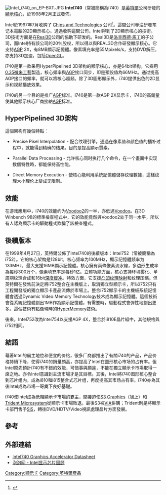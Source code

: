 {{noteTA|G1=IT}}
[[File:Intel_i740_on_EP-BXT.JPG|thumb]]
'''Intel740'''（常被簡稱為i740）是[[英特爾|英特爾]]公司研發的[[顯示核心|顯示核心]]，於1998年2月正式發佈。

Intel於1997年7月收购了 [[Chips_and_Technologies|Chips and Technologies]] 公司<ref>{{Cite web |url=http://www.pcpop.com/doc/0/399/399731_2.shtml |title=Intel独显历史回顾 |accessdate=2009-05-19 |archive-date=2012-05-04 |archive-url=https://web.archive.org/web/20120504165333/http://www.pcpop.com/doc/0/399/399731_2.shtml |dead-url=no }}</ref>。這間公司專注研發笔记本電腦的2D顯示核心。通過收购這間公司，Intel得到了2D顯示核心的技術。3D技術方面是在[[Real3D|Real3D]]公司的協助下研发的。Real3D是[[洛克西德·馬丁|洛克西德·馬丁]]的子公司，而Intel持有該公司的20％股权，所以得以與REAL3D合作研發顯示核心。它支持[[AGP|AGP]] 2X，有8MB顯示記憶體。像素填充率是55Mpixels/s，支持DVD解压，亦支持3D加速，包括[[OpenGL|OpenGL]]。

i740是第一款采用HyperPipelined 3D架构的顯示核心，亦是64bit架构。它採用[[0.35微米製程|0.35微米工藝]]製造，核心頻率與[[AGP|AGP]]接口同步，即是預設值為66MHz。通过提高AGP接口的頻率，就可以將核心超频。除了3D圖形顯示外，i740提供出色的2D显示和视频播放效果。

i740的另一个目的是推广[[AGP|AGP]]标准。i740是第一款AGP 2X显示卡，i740的高銷量使其他顯示核心厂商接納[[AGP|AGP]]标准。

== HyperPipelined 3D架构 ==
這個架构有幾個特點：
*Precise Pisel Interpolation - 配合纹理引擎，通過在像素值和颜色值的插补过程中，就能得到精确的结果。目的是提高顯示質素。

*Parallel Data Processing - 允许核心同时执行几个命令，在一个畫面中实现数個特性時，都能保持高性能。

*Direct Memory Execution - 使核心能利用系統記憶體儲存纹理數據，這樣纹理大小理伦上變成无限制。

== 效能 ==
在游戏應用中，i740的效能约为[[Voodoo2|Voodoo2]]的一半，亦低過[[Voodoo|Voodoo]]。在3D Winbench 98的標準檢查程式中，它的效能竟然與Voodoo2处于同一水平，所以有人認為顯示卡的驅動程式欺騙了該檢查程式。

== 後續版本 ==
在1999年4月27日，英特爾公佈了Intel740的後續版本：Intel752（常被簡稱為i752）。它的核心架构是128bit，核心频率为100MHz，顯示記憶體频率为133MHz，最大支援16MB顯示記憶體。核心擁有兩條像素流水線，多边形生成率為每秒300万个，像素填充率是每秒1亿。立體功能方面，核心支持环境雾化、单周期纹理合成和16bit[[深度缓冲|深度缓冲]]。特效方面，它支援[[凸凹纹理映射|凸凹纹理映射]]和纹理压缩。但英特爾在發售前決定將i752整合在主機版上，取消獨立型顯示卡，所以i752只有工程開發版的獨立顯示卡產品流傳於市場上。整合i752顯示卡的主機板系統記憶體會透過Dynamic Video Memory Technology技术成為顯示記憶體。這個技術會從系統記憶體劃出1MB作為顯示記憶體，有需要時，驅動程式會彈性地劃出更多。這個技術有點像現時的[[HyperMemory|HyperMemory]]技術。

後來，Intel752改為Intel754以支援AGP 4X，整合於i810E晶片組中，其他規格與i752相同。

== 結語 ==
藉著Intel的霸主地位和便宜的价格，很多厂商都推出了有關i740的产品，产品价格持續下降，使得i740的銷量頗高，亦提高了Intel在圖形核心市场的占有率。但Intel原先預計i740有不錯的效能，可惜事與願違，不能在獨立顯示卡市場取得一席之地。亦令Intel意識到主流市場才是其目標。其後，Intel將i740图形核心整合到芯片组内，成為i810和i815整合式芯片组，再度提高其市场占有率。i740亦為其後Intel成為市場一哥奠下良好基礎。

i740使Intel成為低階顯示卡市場的霸主，間接迫使[[S3_Graphics|S3 Graphics]]（旭上）和[[泰鼎微系統|Trident Microsystem]]從顯示卡市場敗退。最後S3被[[VIA|VIA]]併購；Trident則是將顯示卡部門售予[[SiS|SiS]]，轉往DVD/HDTV/Video視訊處理晶片方面發展。

== 參考 ==
{{reflist}}

== 外部連結 ==
* [https://web.archive.org/web/20080224051823/http://download.intel.com/support/graphics/intel740/29061902.pdf Intel740 Graphics Accelerator Datasheet]
* [http://www.pcpop.com/doc/0/180/180663.shtml 泡泡网 - Intel显示芯片回顾] {{Wayback|url=http://www.pcpop.com/doc/0/180/180663.shtml |date=20160304204438 }}

{{Intel品牌}}

[[Category:顯示卡|Category:顯示卡]]
[[Category:英特爾產品|Category:英特爾產品]]